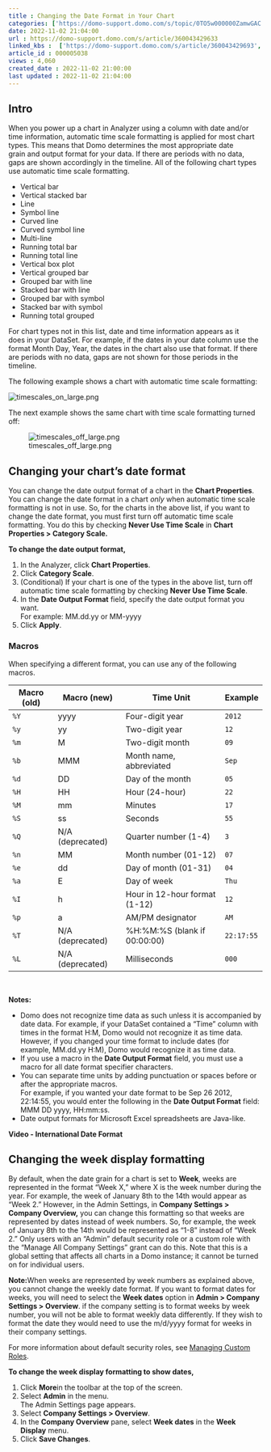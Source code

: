 ```yaml
---
title : Changing the Date Format in Your Chart
categories: ['https://domo-support.domo.com/s/topic/0TO5w000000ZamwGAC']
date: 2022-11-02 21:04:00
url : https://domo-support.domo.com/s/article/360043429633
linked_kbs :  ['https://domo-support.domo.com/s/article/360043429693', 'https://domo-support.domo.com/s/article/360043429933', 'https://domo-support.domo.com/s/article/360043438973', 'https://domo-support.domo.com/s/article/360043429913', 'https://domo-support.domo.com/s/knowledge-base', 'https://domo-support.domo.com/s/article/360043429633', 'https://domo-support.domo.com/s/article/360042925494', 'https://domo-support.domo.com/s/article/360043429953', 'https://domo-support.domo.com/s/topic/0TO5w000000ZamwGAC']
article_id : 000005038
views : 4,060
created_date : 2022-11-02 21:00:00
last updated : 2022-11-02 21:04:00
---
```




Intro
-----


When you power up a chart in Analyzer using a column with date and/or time information, automatic time scale formatting is applied for most chart types. This means that Domo determines the most appropriate date grain and output format for your data. If there are periods with no data, gaps are shown accordingly in the timeline. All of the following chart types use automatic time scale formatting.



* Vertical bar
* Vertical stacked bar
* Line
* Symbol line
* Curved line
* Curved symbol line
* Multi-line
* Running total bar
* Running total line
* Vertical box plot
* Vertical grouped bar
* Grouped bar with line
* Stacked bar with line
* Grouped bar with symbol
* Stacked bar with symbol
* Running total grouped


For chart types not in this list, date and time information appears as it does in your DataSet. For example, if the dates in your date column use the format Month Day, Year, the dates in the chart also use that format. If there are periods with no data, gaps are not shown for those periods in the timeline. 


The following example shows a chart with automatic time scale formatting:


![timescales_on_large.png](timescales_on_large.png)  


The next example shows the same chart with time scale formatting turned off:


![timescales_off_large.png](timescales_off_large.png)


Changing your chart's date format
---------------------------------


You can change the date output format of a chart in the **Chart Properties**. You can change the date format in a chart *only* when automatic time scale formatting is not in use. So, for the charts in the above list, if you want to change the date format, you must first turn off automatic time scale formatting. You do this by checking **Never Use Time Scale** in **Chart Properties > Category Scale.**


**To change the date output format,**


1. In the Analyzer, click **Chart Properties**.
2. Click **Category Scale**.
3. (Conditional) If your chart is one of the types in the above list, turn off automatic time scale formatting by checking **Never Use Time Scale**.
4. In the **Date Output Format** field, specify the date output format you want.  
For example: MM.dd.yy or MM-yyyy
5. Click **Apply**.


### Macros


When specifying a different format, you can use any of the following macros. 




| Macro (old) | Macro (new) | Time Unit | Example |
| --- | --- | --- | --- |
| `%Y` | yyyy | Four-digit year | `2012` |
| `%y` | yy | Two-digit year | `12` |
| `%m` | M | Two-digit month | `09` |
| `%b` | MMM | Month name, abbreviated | `Sep` |
| `%d` | DD | Day of the month | `05` |
| `%H` | HH | Hour (24-hour) | `22` |
| `%M` | mm | Minutes | `17` |
| `%S` | ss | Seconds | `55` |
| `%Q` | N/A (deprecated) | Quarter number (1-4) | `3` |
| `%n` | MM | Month number (01-12) | `07` |
| `%e` | dd | Day of month (01-31) | `04` |
| `%a` | E | Day of week | `Thu` |
| `%I` | h | Hour in 12-hour format (1-12) | `12` |
| `%p` | a | AM/PM designator | `AM` |
| `%T` | N/A (deprecated) | %H:%M:%S (blank if 00:00:00) | `22:17:55` |
| `%L` | N/A (deprecated) | Milliseconds | `000` |


 


**Notes:**



* Domo does not recognize time data as such unless it is accompanied by date data. For example, if your DataSet contained a "Time" column with times in the format H:M, Domo would not recognize it as time data. However, if you changed your time format to include dates (for example, MM.dd.yy H:M), Domo would recognize it as time data.
* If you use a macro in the **Date Output Format** field, you must use a macro for all date format specifier characters.
* You can separate time units by adding punctuation or spaces before or after the appropriate macros.  
For example, if you wanted your date format to be Sep 26 2012, 22:14:55, you would enter the following in the **Date Output Format** field: MMM DD yyyy, HH:mm:ss.
* Date output formats for Microsoft Excel spreadsheets are Java-like.
 


**Video - International Date Format**



Changing the week display formatting
------------------------------------


By default, when the date grain for a chart is set to **Week**, weeks are represented in the format "Week X," where X is the week number during the year. For example, the week of January 8th to the 14th would appear as "Week 2." However, in the Admin Settings, in **Company Settings > Company Overview,** you can change this formatting so that weeks are represented by dates instead of week numbers. So, for example, the week of January 8th to the 14th would be represented as "1-8" instead of "Week 2." Only users with an "Admin" default security role or a custom role with the "Manage All Company Settings" grant can do this. Note that this is a global setting that affects all charts in a Domo instance; it cannot be turned on for individual users.


**Note:**When weeks are represented by week numbers as explained above, you cannot change the weekly date format. If you want to format dates for weeks, you will need to select the **Week dates** option in **Admin > Company Settings > Overview**.
if the company setting is to format weeks by week number, you will not be able to format weekly data differently. If they wish to format the date they would need to use the m/d/yyyy format for weeks in their company settings.


For more information about default security roles, see [Managing Custom Roles](..\managing_custom_roles\index.qmd "Security Role Reference").


**To change the week display formatting to show dates,**


1. Click **More**in the toolbar at the top of the screen.
2. Select **Admin** in the menu.  
The Admin Settings page appears.
3. Select **Company Settings > Overview**.
4. In the **Company Overview** pane, select **Week dates** in the **Week Display** menu.
5. Click **Save Changes**.